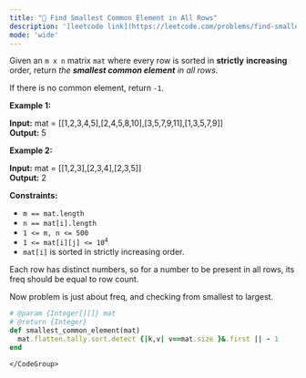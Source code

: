 ```yaml
---
title: "🧀 Find Smallest Common Element in All Rows"
description: '[leetcode link](https://leetcode.com/problems/find-smallest-common-element-in-all-rows/description/)'
mode: 'wide'
---
```

<Tabs>
  <Tab title="Question" icon="circle-question" iconType="regular">
    <Card>
      <p>Given an <code>m x n</code> matrix <code>mat</code> where every row is sorted in <strong>strictly</strong> <strong>increasing</strong> order, return <em>the <strong>smallest common element</strong> in all rows</em>.</p>  <p>If there is no common element, return <code>-1</code>.</p>   <p><strong class="example">Example 1:</strong></p>   <strong>Input:</strong> mat = [[1,2,3,4,5],[2,4,5,8,10],[3,5,7,9,11],[1,3,5,7,9]] <br/> <strong>Output:</strong> 5   <p><strong class="example">Example 2:</strong></p>   <strong>Input:</strong> mat = [[1,2,3],[2,3,4],[2,3,5]] <br/> <strong>Output:</strong> 2    <p><strong>Constraints:</strong></p>  <ul>  <li><code>m == mat.length</code></li>  <li><code>n == mat[i].length</code></li>  <li><code>1 &lt;= m, n &lt;= 500</code></li>  <li><code>1 &lt;= mat[i][j] &lt;= 10<sup>4</sup></code></li>  <li><code>mat[i]</code> is sorted in strictly increasing order.</li> </ul> 
    </Card>
  </Tab>
  <Tab title="Solution" icon="lightbulb" iconType="regular" >
    <Card>
      Each row has distinct numbers, so for a number to be present in all rows, its freq should be equal to row count.

Now problem is just about freq, and checking from smallest to largest.
</Card>
  <Expandable title="code">
    <CodeGroup dropdown>
```ruby title="Find Smallest Common Element in All Rows" lines
# @param {Integer[][]} mat
# @return {Integer}
def smallest_common_element(mat)
  mat.flatten.tally.sort.detect {|k,v| v==mat.size }&.first || - 1
end
```
    </CodeGroup>
  </Expandable>
  </Tab>
</Tabs>
